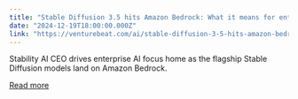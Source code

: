 ```yaml
---
title: "Stable Diffusion 3.5 hits Amazon Bedrock: What it means for enterprise AI workflows"
date: "2024-12-19T18:00:00.000Z"
link: "https://venturebeat.com/ai/stable-diffusion-3-5-hits-amazon-bedrock-what-it-means-for-enterprise-ai-workflows/"
---
```


Stability AI CEO drives enterprise AI focus home as the flagship Stable Diffusion models land on Amazon Bedrock.

[Read more](https://venturebeat.com/ai/stable-diffusion-3-5-hits-amazon-bedrock-what-it-means-for-enterprise-ai-workflows/)
